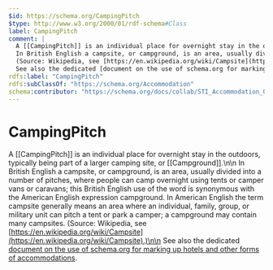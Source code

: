 ```yaml
---
$id: https://schema.org/CampingPitch
$type: http://www.w3.org/2000/01/rdf-schema#Class
label: CampingPitch
comment: |
  A [[CampingPitch]] is an individual place for overnight stay in the outdoors, typically being part of a larger camping site, or [[Campground]].\n\n
  In British English a campsite, or campground, is an area, usually divided into a number of pitches, where people can camp overnight using tents or camper vans or caravans; this British English use of the word is synonymous with the American English expression campground. In American English the term campsite generally means an area where an individual, family, group, or military unit can pitch a tent or park a camper; a campground may contain many campsites.
  (Source: Wikipedia, see [https://en.wikipedia.org/wiki/Campsite](https://en.wikipedia.org/wiki/Campsite).)\n\n
  See also the dedicated [document on the use of schema.org for marking up hotels and other forms of accommodations](/docs/hotels.html).
rdfs:label: "CampingPitch"
rdfs:subClassOf: "https://schema.org/Accommodation"
schema:contributor: "https://schema.org/docs/collab/STI_Accommodation_Ontology"
---
```


# CampingPitch

A [[CampingPitch]] is an individual place for overnight stay in the outdoors, typically being part of a larger camping site, or [[Campground]].\n\n
In British English a campsite, or campground, is an area, usually divided into a number of pitches, where people can camp overnight using tents or camper vans or caravans; this British English use of the word is synonymous with the American English expression campground. In American English the term campsite generally means an area where an individual, family, group, or military unit can pitch a tent or park a camper; a campground may contain many campsites.
(Source: Wikipedia, see [https://en.wikipedia.org/wiki/Campsite](https://en.wikipedia.org/wiki/Campsite).)\n\n
See also the dedicated [document on the use of schema.org for marking up hotels and other forms of accommodations](/docs/hotels.html).

